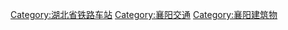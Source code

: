 [[Category:湖北省铁路车站|Category:湖北省铁路车站]]
[[Category:襄阳交通|Category:襄阳交通]]
[[Category:襄阳建筑物|Category:襄阳建筑物]]